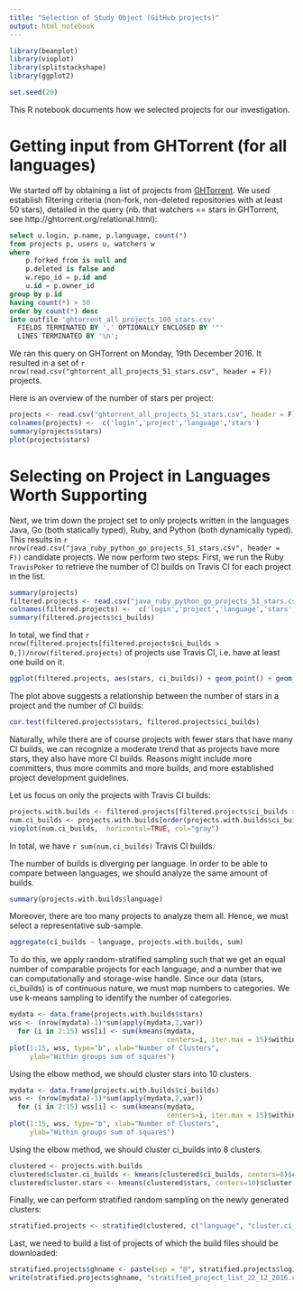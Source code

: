 ```yaml
---
title: "Selection of Study Object (GitHub projects)"
output: html_notebook
---
```


```r
library(beanplot)
library(vioplot)
library(splitstackshape)
library(ggplot2)

set.seed(20)
```

This R notebook documents how we selected projects for our investigation.

# Getting input from GHTorrent (for all languages)
We started off by obtaining a list of projects from [GHTorrent](http://ghtorrent.org/relational.html). We used establish filtering criteria (non-fork, non-deleted repositories with at least 50 stars), detailed in the query (nb. that watchers == stars in GHTorrent, see http://ghtorrent.org/relational.html):

```sql
select u.login, p.name, p.language, count(*)
from projects p, users u, watchers w
where
    p.forked_from is null and 
    p.deleted is false and
    w.repo_id = p.id and
    u.id = p.owner_id
group by p.id
having count(*) > 50
order by count(*) desc
into outfile 'ghtorrent_all_projects_100_stars.csv'
  FIELDS TERMINATED BY ',' OPTIONALLY ENCLOSED BY '"'
  LINES TERMINATED BY '\n';
```

We ran this query on GHTorrent on Monday, 19th December 2016. It resulted in a set of `r nrow(read.csv("ghtorrent_all_projects_51_stars.csv", header = F))` projects.

Here is an overview of the number of stars per project:
```r
projects <- read.csv("ghtorrent_all_projects_51_stars.csv", header = F)
colnames(projects) <-  c('login','project','language','stars')
summary(projects$stars)
plot(projects$stars)
```

# Selecting on Project in Languages Worth Supporting
Next, we trim down the project set to only projects written in the languages Java, Go (both statically typed), Ruby, and Python (both dynamically typed). This results in `r nrow(read.csv("java_ruby_python_go_projects_51_stars.csv", header = F))` candidate projects. We now perform two steps: First, we run the Ruby `TravisPoker` to retrieve the number of CI builds on Travis CI for each project in the list. 

```r
summary(projects)
filtered.projects <- read.csv("java_ruby_python_go_projects_51_stars.csv-annotated.csv", header = F)
colnames(filtered.projects) <-  c('login','project','language','stars','ci_builds')
summary(filtered.projects$ci_builds)
```

In total, we find that `r nrow(filtered.projects[filtered.projects$ci_builds > 0,])/nrow(filtered.projects)` of projects use Travis CI, i.e. have at least one build on it.

```r
ggplot(filtered.projects, aes(stars, ci_builds)) + geom_point() + geom_smooth()
```

The plot above suggests a relationship between the number of stars in a project and the number of CI builds:

```r
cor.test(filtered.projects$stars, filtered.projects$ci_builds)
```

Naturally, while there are of course projects with fewer stars that have many CI builds, we can recognize a moderate trend that as projects have more stars, they also have more CI builds. Reasons might include more committers, thus more commits and more builds, and more established project development guidelines.

Let us focus on only the projects with Travis CI builds:

```r
projects.with.builds <- filtered.projects[filtered.projects$ci_builds > 0,]
num.ci_builds <- projects.with.builds[order(projects.with.builds$ci_builds),]$ci_builds
vioplot(num.ci_builds,  horizontal=TRUE, col="gray")
```
In total, we have `r sum(num.ci_builds)` Travis CI builds.

The number of builds is diverging per language. In order to be able to compare between languages, we should analyze the same amount of builds.  

```r
summary(projects.with.builds$language)
```

Moreover, there are too many projects to analyze them all. Hence, we must select a representative sub-sample.  

```r
aggregate(ci_builds ~ language, projects.with.builds, sum)
```

To do this, we apply random-stratified sampling such that we get an equal number of comparable projects for each language, and a number that we can computationally and storage-wise handle. Since our data (stars, ci_builds) is of continuous nature, we must map numbers to categories. We use k-means sampling to identify the number of categories.

```r
mydata <- data.frame(projects.with.builds$stars)
wss <- (nrow(mydata)-1)*sum(apply(mydata,2,var))
  for (i in 2:15) wss[i] <- sum(kmeans(mydata,
                                       centers=i, iter.max = 15)$withinss)
plot(1:15, wss, type="b", xlab="Number of Clusters",
     ylab="Within groups sum of squares")
```

Using the elbow method, we should cluster stars into 10 clusters.


```r
mydata <- data.frame(projects.with.builds$ci_builds)
wss <- (nrow(mydata)-1)*sum(apply(mydata,2,var))
  for (i in 2:15) wss[i] <- sum(kmeans(mydata,
                                       centers=i, iter.max = 15)$withinss)
plot(1:15, wss, type="b", xlab="Number of Clusters",
     ylab="Within groups sum of squares")
```

Using the elbow method, we should cluster ci_builds into 8 clusters.


```r
clustered <- projects.with.builds
clustered$cluster.ci_builds <- kmeans(clustered$ci_builds, centers=8)$cluster
clustered$cluster.stars <- kmeans(clustered$stars, centers=10)$cluster
```

Finally, we can perform stratified random sampling on the newly generated clusters:
```r
stratified.projects <- stratified(clustered, c("language", "cluster.ci_builds", "cluster.stars"), 10)
```

Last, we need to build a list of projects of which the build files should be downloaded:

```r
stratified.projects$ghname <- paste(sep = "@", stratified.projects$login, stratified.projects$project)
write(stratified.projects$ghname, "stratified_project_list_22_12_2016.csv")
```

